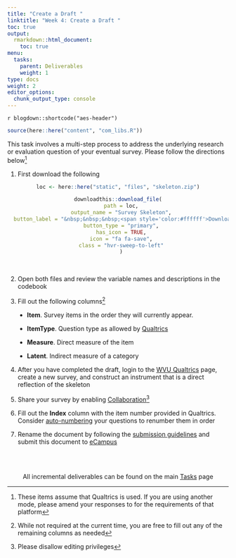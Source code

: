 ```yaml
---
title: "Create a Draft "
linktitle: "Week 4: Create a Draft "
toc: true
output:
  rmarkdown::html_document:
    toc: true
menu:
  tasks:
    parent: Deliverables
    weight: 1
type: docs
weight: 2
editor_options: 
  chunk_output_type: console
---
```


`r blogdown::shortcode("aes-header")`

```r
source(here::here("content", "com_libs.R"))
```

<style>
ul {
    margin-left: 1.5em
}
</style>


This task involves a multi-step process to address the underlying research or evaluation question of your eventual survey. Please follow the directions below^[These items assume that Qualtrics is used. If you are using another mode, please amend your responses to for the requirements of that platform]

1. First download the following 

<center>
```r
loc <- here::here("static", "files", "skeleton.zip")

downloadthis::download_file(
  path = loc,
  output_name = "Survey Skeleton",
  button_label = "&nbsp;&nbsp;&nbsp;<span style='color:#ffffff'>Download</span>",
  button_type = "primary",
  has_icon = TRUE,
  icon = "fa fa-save",
  class = "hvr-sweep-to-left"
  )
```
</center>
<br>

2. Open both files and review the variable names and descriptions in the codebook

3. Fill out the following columns^[While not required at the current time, you are free to fill out any of the remaining columns as needed]

  + **Item**. Survey items in the order they will currently appear. 
  
  + **ItemType**. Question type as allowed by [Qualtrics](https://www.qualtrics.com/support/survey-platform/survey-module/editing-questions/question-types-guide/question-types-overview/)
  
  + **Measure**. Direct measure of the item
  
  + **Latent**. Indirect measure of a category

4. After you have completed the draft, login to the [WVU Qualtrics](https://wvu.qualtrics.com) page, create a new survey, and construct an instrument that is a direct reflection of the skeleton

5. Share your survey by enabling [Collaboration](https://www.qualtrics.com/support/survey-platform/my-projects/sharing-a-project/)^[Please disallow editing privileges] 

6. Fill out the **Index** column with the item number provided in Qualtrics. Consider [auto-numbering](https://www.qualtrics.com/support/survey-platform/survey-module/survey-tools/auto-number-questions/) your questions to renumber them in order

7. Rename the document by following the [submission guidelines](/tasks/#submission-formatting) and submit this document to <a target="_blank" href="https://ecampus.wvu.edu/">eCampus</a><br><br>

<br />

<center>
<p id="rounded_corners">
All incremental deliverables can be found on the main <a href="/tasks/#deliverables">Tasks</a> page
<p>
</center>

